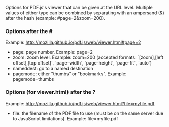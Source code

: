Options for PDF.js's viewer that can be given at the URL level. Multiple values of either type can be combined by separating with an ampersand (&) after the hash (example: #page=2&zoom=200).

===Options after the #===
Example: http://mozilla.github.io/pdf.js/web/viewer.html#page=2

* page: page number. Example: page=2
* zoom: zoom level. Example: zoom=200 (accepted formats: `[zoom],[left offset],[top offset]`, `page-width`, `page-height`, `page-fit`, `auto`)
* nameddest: go to a named destination
* pagemode: either "thumbs" or "bookmarks".  Example: pagemode=thumbs


===Options (for viewer.html) after the ?===
Example: http://mozilla.github.io/pdf.js/web/viewer.html?file=myfile.pdf

* file: the filename of the PDF file to use (must be on the same server due to JavaScript limitations).  Example: file=myfile.pdf